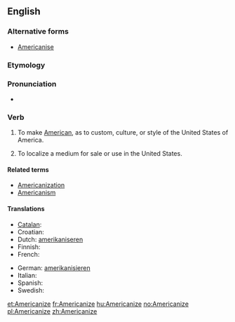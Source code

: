 ==English==

===Alternative forms===
* [[Americanise]]

===Etymology===
{{suffix|American|ize}}

===Pronunciation===
*{{audio|en-us-Americanize.ogg|Audio (US)}}

===Verb===
{{en-verb|Americaniz|ing}}

# {{American spelling}} To make [[American]], as to custom, culture, or style of the United States of America.
# {{American spelling}} To localize a medium for sale or use in the United States.

====Related terms====
* [[Americanization]]
* [[Americanism]]

====Translations====
{{trans-top|to make American}}
* [[Catalan]]: {{t|ca|americanitzar}}
* Croatian: {{t-|hr|amerikanizirati}}
* Dutch: [[amerikaniseren]]
* Finnish: {{t-|fi|amerikkalaistaa}}
* French: {{t+|fr|américaniser}}
{{trans-mid}}
* German: [[amerikanisieren]]
* Italian: {{t-|it|americanizzare}}
* Spanish: {{t+|es|americanizar}}
* Swedish: {{t|sv|amerikanisera}}
{{trans-bottom}}

[[et:Americanize]]
[[fr:Americanize]]
[[hu:Americanize]]
[[no:Americanize]]
[[pl:Americanize]]
[[zh:Americanize]]